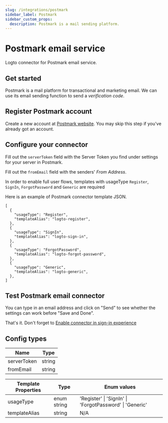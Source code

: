 ```yaml
---
slug: /integrations/postmark
sidebar_label: Postmark
sidebar_custom_props:
  description: Postmark is a mail sending platform.
---
```



<GuideTip />

# Postmark email service

Logto connector for Postmark email service.

## Get started

Postmark is a mail platform for transactional and marketing email. We can use its email sending function to send a _verification code_.

## Register Postmark account

Create a new account at [Postmark website](https://postmark.com/). You may skip this step if you've already got an account.

## Configure your connector

Fill out the `serverToken` field with the Server Token you find under settings for your
server in Postmark.

Fill out the `fromEmail` field with the senders' _From Address_.

In order to enable full user flows, templates with usageType `Register`, `SignIn`, `ForgotPassword` and `Generic` are required

Here is an example of Postmark connector template JSON.

```jsonc
[
  {
    "usageType": "Register",
    "templateAlias": "logto-register",
  },
  {
    "usageType": "SignIn",
    "templateAlias": "logto-sign-in",
  },
  {
    "usageType": "ForgotPassword",
    "templateAlias": "logto-forgot-password",
  },
  {
    "usageType": "Generic",
    "templateAlias": "logto-generic",
  },
]
```

## Test Postmark email connector

You can type in an email address and click on "Send" to see whether the settings can work before "Save and Done".

That's it. Don't forget to [Enable connector in sign-in experience](https://docs.logto.io/docs/tutorials/get-started/passwordless-sign-in-by-adding-connectors#enable-sms-or-email-passwordless-sign-in)

## Config types

| Name        | Type   |
| ----------- | ------ |
| serverToken | string |
| fromEmail   | string |

| Template Properties | Type        | Enum values                                             |
| ------------------- | ----------- | ------------------------------------------------------- |
| usageType           | enum string | 'Register' \| 'SignIn' \| 'ForgotPassword' \| 'Generic' |
| templateAlias       | string      | N/A                                                     |
